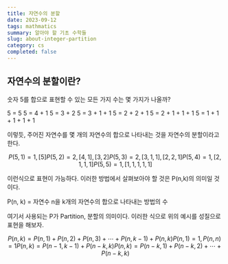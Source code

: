 ```yaml
---
title: 자연수의 분할
date: 2023-09-12
tags: mathmatics
summary: 알아야 할 기초 수학들
slug: about-integer-partition
category: cs
completed: false
---
```


## 자연수의 분할이란?

숫자 5를 합으로 표현할 수 있는 모든 가지 수는 몇 가지가 나올까?

5 = 5
5 = 4 + 1
5 = 3 + 2
5 = 3 + 1 + 1
5 = 2 + 2 + 1
5 = 2 + 1 + 1 + 1
5 = 1 + 1 + 1 + 1 + 1

이렇듯, 주어진 자연수를 몇 개의 자연수의 합으로 나타내는 것을 자연수의 분할이라고 한다.

```math
P(5, 1) = 1, [5]
P(5, 2) = 2, [4, 1], [3, 2]
P(5, 3) = 2, [3, 1, 1], [2, 2, 1]
P(5, 4) = 1, [2, 1, 1, 1]
P(5, 5) = 1, [1, 1, 1, 1, 1]
```

이런식으로 표현이 가능하다. 이러한 방법에서 살펴보아야 할 것은 P(n,k)의 의미일 것이다.

P(n, k) = 자연수 n을 k개의 자연수의 합으로 나타내는 방법의 수

여기서 사용되는 P가 Partition, 분할의 의미이다. 이러한 식으로 위의 예시를 성질으로 표현을 해보자.

```math
P(n, k) = P(n, 1) + P(n, 2) + P(n, 3) + \cdots + P(n, k - 1) + P(n, k)

P(n, 1) = 1, P(n, n) = 1

P(n, k) = P(n -1, k-1) + P(n-k, k)

P(n, k) = P(n-k, 1) + P(n-k, 2) + \cdots + P(n-k, k)
```
